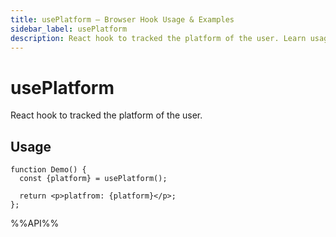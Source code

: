 ```yaml
---
title: usePlatform – Browser Hook Usage & Examples
sidebar_label: usePlatform
description: React hook to tracked the platform of the user. Learn usage patterns, best practices, and code examples for React developers.
---
```

# usePlatform

React hook to tracked the platform of the user.

## Usage

```tsx live
function Demo() {
  const {platform} = usePlatform();

  return <p>platfrom: {platform}</p>;
};

```

%%API%%
